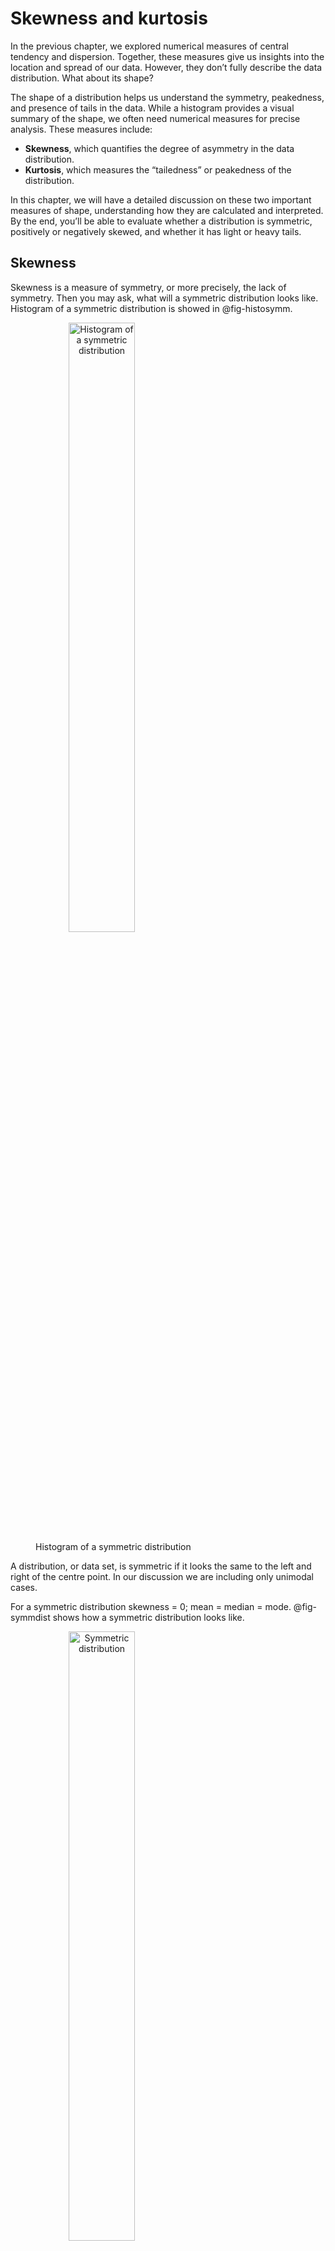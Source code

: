 # Skewness and kurtosis

In the previous chapter, we explored numerical measures of central tendency and dispersion. Together, these measures give us insights into the location and spread of our data. However, they don’t fully describe the data distribution. What about its shape?

The shape of a distribution helps us understand the symmetry, peakedness, and presence of tails in the data. While a histogram provides a visual summary of the shape, we often need numerical measures for precise analysis. These measures include:

-   **Skewness**, which quantifies the degree of asymmetry in the data distribution.
-   **Kurtosis**, which measures the "tailedness" or peakedness of the distribution.

In this chapter, we will have a detailed discussion on these two important measures of shape, understanding how they are calculated and interpreted. By the end, you’ll be able to evaluate whether a distribution is symmetric, positively or negatively skewed, and whether it has light or heavy tails.

## Skewness

Skewness is a measure of symmetry, or more precisely, the lack of symmetry. Then you may ask, what will a symmetric distribution looks like. Histogram of a symmetric distribution is showed in @fig-histosymm.

![Histogram of a symmetric distribution](images/Hist1.png){#fig-histosymm fig-align="center" width="50%" style="text-align:center;"}

A distribution, or data set, is symmetric if it looks the same to the left and right of the centre point. In our discussion we are including only unimodal cases.

::: {.callout-important title="Note"}
For a symmetric distribution skewness = 0; mean = median = mode. @fig-symmdist shows how a symmetric distribution looks like.
:::

![Symmetric distribution](images/image3_5.jpeg){#fig-symmdist fig-align="center" width="50%" style="text-align:center;"}

@fig-histodata shows a model data set with skewness = 0 (symmetric distribution) 

![Data set with skewness = 0](images/image4_5.jpeg){#fig-histodata fig-align="center" width="50%" style="text-align:center;"}

### Negatively skewed

A negatively skewed distribution, also known as a left-skewed distribution, is characterized by a longer tail on the left side of the distribution. The bulk of the data values, or the "mass" of the distribution, is concentrated on the right, as shown in @fig-leftskew.

This type of distribution is referred to as left-skewed, left-tailed, or skewed to the left because of the extended left tail. In such cases, the numerical relationship between the mean, median, and mode typically follows this pattern:

Mean \< Median \< Mode

This occurs because the mean is pulled towards the longer tail, while the median and mode remain closer to the center of the data's bulk.

![Left skewed or negatively skewed distribution](images/image5_5.jpeg){#fig-leftskew fig-align="center" style="text-align:center;" width="50%"}

@fig-negskewed shows a model dataset with negative skewness.

![Negatively skewed data set](images/image6_5.jpeg){#fig-negskewed fig-align="center" style="text-align:center;" width="50%"}

### Positively skewed

A positively skewed distribution, also known as a right-skewed distribution, is characterized by a longer tail on the right side. The bulk of the data values, or the "mass" of the distribution, is concentrated on the left, as illustrated in @fig-posskewed.

This type of distribution is referred to as right-skewed, right-tailed, or skewed to the right, due to the extended tail on the right. In such cases, the relationship between the mean, median, and mode typically follows this pattern:

Mean \> Median \> Mode

This occurs because the mean is influenced by the extreme values in the longer right tail, while the median and mode remain closer to the center of the data's bulk.

![Right skewed or positively skewed distribution](images/image7_5.jpeg){#fig-posskewed fig-align="center" style="text-align:center;" width="50%"}

@fig-rightskeweddat shows a model dataset with positive skewness.

![Data set with positive skewness or right skewed](images/image8_5.jpeg){#fig-rightskeweddat fig-align="center" style="text-align:center;" width="50%"}

## Measures of skewness

The direction and extent of skewness can be measured in various ways. We shall discuss four measures.

### Karl Pearson's coefficient of skewness ($S_{k}$)

You have noticed that the mean, median and mode are not equal in a skewed distribution. The Karl Pearson's measure of skewness is based upon the divergence of mean from mode in a skewed distribution.

$$S_{k} = \frac{mean - mode}{\text{standard deviation}}$$ {#eq-karlsq}

The sign of $S_{k}$ gives the direction of skewness and its magnitude gives the extent of skewness. If $S_{k}$ \> 0, the distribution is positively skewed, and if $S_{k}$ \< 0 it is negatively skewed.

In @eq-karlsq since mode is used, there is a problem that if mode is not defined for a distribution we cannot find $S_{k}$. But empirical relation between mean, median and mode states that, for a moderately symmetrical distribution $\ mean - mode \approx 3(mean - median)$. So @eq-karlsq can be written as

$$S_{k} = \frac{3(mean - median)}{\text{standard deviation}}$$ {#eq-karlsq2}

**Example 7.1**: Compute the Karl Pearson's coefficient of skewness from the following data:

| Height (*x*) | frequency (*f*) |
|:------------:|:---------------:|
|      58      |       10        |
|      59      |       18        |
|      60      |       30        |
|      61      |       42        |
|      62      |       35        |
|      63      |       28        |
|      64      |       16        |
|      65      |        8        |

: Model dataset for skewness calculation {#tbl-skewnessmodel .bordered}

**Solution 7.1**

```{r tbl-karlskew, echo=FALSE,warning=FALSE,results='asis'}
#| tbl-cap: "Karl Pearson's coefficient of skewness"
#| fig-cap: "Karl Pearson's coefficient of skewness"  
#| filters: 
#| - parse-latex  


library(knitr)
library(kableExtra)
dt<-read.csv("csv/Book23.csv")
colnames(dt) <- c("Height ($x_{i}$)","frequency ($f_{i}$)","$f_{i}x_{i}$","$f_{i}x_{i}^{2}$")
dt %>%
  kbl(booktabs = TRUE, align = "c", escape = FALSE) %>%
   kable_classic(full_width = F, html_font = "Georgia") %>%
kable_styling(
    # latex_options = "HOLD_position", 
    full_width = FALSE,
    position = "center", 
    bootstrap_options = "bordered"
  ) 
```

Mean, $\overline{x} = \frac{\sum_{i = 1}^{n}{f_{i}x_{i}}}{\sum_{i = 1}^{n}f_{i}}$ = $\frac{11482}{187} = 61.40$

${Sample\ variance,\ s}^{2}$ using @eq-sdfreq = $\frac{705588 - \frac{\left( 11482 \right)^{2}}{187}}{186} = 3.123$

$Standard\ deviation,\ s = \sqrt{3.123} = 1.76$

To calculate the median, refer to the @tbl-karlcf. Locate the cumulative frequency just greater than $\frac{n + 1}{2}$, and the corresponding value of $x$ will be the median ($Q_2$).

Here, $\frac{n + 1}{2} = \frac{187 + 1}{2} = \frac{188}{2} = 94$.\
From the @tbl-karlcf, it is evident that the median is 61.

| Height ($x_{i}$) | frequency ($f_{i}$) | cumulative frequency |
|:----------------:|:-------------------:|:--------------------:|
|        58        |         10          |          10          |
|        59        |         18          |          28          |
|        60        |         30          |          58          |
|        61        |         42          |         100          |
|        62        |         35          |         135          |
|        63        |         28          |         163          |
|        64        |         16          |         179          |
|        65        |          8          |         187          |

: Cumulative frequency for skewness calculation {#tbl-karlcf .bordered}

using @eq-karlsq2

$$S_{k} = \frac{3(61.40 - 61)}{1.76} = \frac{1.2}{1.76} = 0.68$$

Hence, the Karl Pearson's coefficient of skewness $S_{k}$ = $0.68$, Thus the distribution is positively skewed.

### Bowley's measure of skewness (*S*~Q~)

Karl Pearson's coefficient of skewness is most commonly used skewness measure. However, in order to use it you must know the mean, mode (or median) and standard deviation for your data. Sometimes you might not have that information; instead you might have information about quartiles. If that's the case, you can use Bowley's measure of skewness as an alternative to find out more about the asymmetry of your distribution. It's very useful if you have extreme data values (outliers) or if you have an open-ended distribution.

$${Bowley’s\ measure\ of\ Skewness,\ S}_{Q} = \frac{\left( Q_{3} - Q_{2} \right) - \left( Q_{2} - Q_{1} \right)}{\left( Q_{3} - Q_{2} \right) + \left( Q_{2} - Q_{1} \right)}$$ {#eq-bowleyssk}

where, $Q_{1}$ = 1^st^ quartile; $Q_{2}$ = median; $Q_{3}$ = 3^rd^ quartile

Equation can be further modified into

$$S_{Q} = \frac{Q_{3} - 2Q_{2} + Q_{1}}{Q_{3} - Q_{1}}$$ {#eq-bowleyssk2}

-   $S_{Q}$ = 0 means that the curve is symmetrical.

-   $S_{Q}$ \> 0 means the curve is positively skewed.

-   $S_{Q}$\< 0 means the curve is negatively skewed.

Lets find Bowley's measure of skewness for @tbl-skewnessmodel in Example 7.1 from the cumulative frequency in @tbl-karlcf, quartiles can be calculated. Calculation of ${Q}_{1}$, $Q_{2}$, $Q_{3}$ is given in @sec-quartile.

$${Q}_{1} = 60$$

$$Q_{2} = 61$$

$$Q_{3} = 63$$

$$S_{Q} = \frac{63 - (2 \times 61) + 60}{63 - 60} = \ \frac{1}{3} = 0.33$$

Since $S_{Q}$ \> 0 means the curve is positively skewed.

### Kelly's measure of skewness (*S*~p~)

Bowley's measure of skewness is based on the middle 50% of the observations; it leaves 25% of the observations on each extreme of the distribution. As an improvement over Bowley's measure, Kelly has suggested a measure based on Percentiles, including *P*~10~ and *P*~90~ so that only 10% of the observations on each extreme are ignored.

$${Kelly's\ Measure\ of\ Skewness,\ S}_{p} = \frac{\left( P_{90} - P_{50} \right) - \left( P_{50} - P_{10} \right)}{\left( P_{90} - P_{50} \right) + \left( P_{50} - P_{10} \right)}$$ {#eq-kellyskew}

::: {.callout-note appearance="simple"}
**Try yourself**\
Try to find Kelly's measure of skewness for @tbl-skewnessmodel
:::

### Measure based on moments

Before going into measuring skewness using moments, one should know what a moment is:

**Moments**

The ***r***^**th**^ **moment about mean** of a distribution, denoted by $\mu_r$ is given by

$$\mu_{r} = \frac{\sum_{i = 1}^{N}{f_{i}\left( x_{i} - \overline{x} \right)^{r}}}{N}$$ {#eq-moments}

where, $f_{i}$ is the frequency of *i*^th^ observation or class mark$\ x_{i}$, $N = \sum_{}^{}f_{i}$, number of observations

Moment about mean is also called as **central moment**.

If *r* = 0, $\mu_{0} = \frac{\sum_{i = 1}^{N}{f_{i}\left( x_{i} - \overline{x} \right)^{0}}}{N}$ = 1

If *r* = 1, $\mu_{1} = \frac{\sum_{i = 1}^{N}{f_{i}\left( x_{i} - \overline{x} \right)^{1}}}{N}$ = 0 (sum of deviation about mean is zero)

If *r* = 2, $\mu_{2} = \frac{\sum_{i = 1}^{N}{f_{i}\left( x_{i} - \overline{x} \right)^{2}}}{N}$ = $\sigma^{2}$, Population variance

::: {.callout-important title="Note"}
It should be remembered that first moment about mean is 0 and second moment about mean is **variance**.
:::

For @tbl-skewnessmodel in Example 7.1 given above, calculate third central moment, $\mu_{3}$

```{r tbl-moment3, echo=FALSE,warning=FALSE,results='asis'}
#| tbl-cap: "Third central moment calculation"  
#| fig-cap: "Third central moment calculation" 
#| filters: 
#| - parse-latex   

library(knitr)
library(kableExtra)
dt<-read.csv("csv/Book24.csv")
colnames(dt) <- c("Height ($x_{i}$)","frequency ($f_{i}$)","$\\left( x_{i}-\\overline{x} \\right)^{3}$","${f_{i}\\left( x_{i}-\\overline{x}\\right)}^{3}$")
dt %>%
  kbl(booktabs = TRUE, align = "c", escape = FALSE) %>%
   kable_classic(full_width = F, html_font = "Georgia") %>%
kable_styling(
    # latex_options = "HOLD_position", 
    full_width = FALSE,
    position = "center", 
    bootstrap_options = "bordered"
  )
```

Mean = 61.40

$$\mu_{3} = \frac{\sum_{i = 1}^{N}{f_{i}\left( x_{i} - \overline{x} \right)^{3}}}{N} = \ \frac{49.832}{187} = 0.266$$

In short values of following moments about mean are

| Moments about mean |    Value     |
|:------------------:|:------------:|
|    $$\mu_{0}$$     |      1       |
|    $$\mu_{1}$$     |      0       |
|    $$\mu_{2}$$     | $\sigma^{2}$ |

: Moments about mean {#tbl-momentsabtmean .bordered}

#### Beta one and gamma one

The moment measure of skewness is based on the property that, for a symmetrical distribution, all odd ordered central moments are equal to zero. We note that $\mu_{1}$ = 0, for every distribution, therefore, the lowest order moment that can provide an absolute measure of skewness is $\mu_{3}$. So measures of skewness are based on $\mu_{3}$.

$$\beta_{1} = \frac{\mu_{3}^{2}}{\mu_{2}^{3}}$$ {#eq-betaone}

Pronounced as 'beta one'.

$\beta_{1}$= 0 means that the curve is symmetrical. The greater the value of $\beta_{1}$ the more skewed the distribution. One serious limitation of $\beta_{1}$ is that it cannot tell the direction of skewness *i*.*e*. whether it is positive or negative. Since $\mu_{2}$ is always positive (as it is variance) and $\mu_{3}^{2}$ is positive, $\beta_{1}$ will be positive always. This drawback is removed by calculating $\text{γ}_{1}$, called as Karl Pearson's $\text{γ}_{1}$, pronounced as 'gamma one'.

$$\gamma_{1} = \sqrt{\beta_{1}} = \frac{\mu_{3}}{\mu_{2}^{3/2}}$$ {#eq-gammaone}

If $\mu_{3}$ is positive $\gamma_{1}$ is positive, If $\mu_{3}$ is negative $\gamma_{1}$ is negative

-   $\gamma_{1}$= 0 means that the curve is symmetrical.

-   $\gamma_{1}$ \> 0 means the curve is positively skewed.

-   $\gamma_{1}$\< 0 means the curve is negatively skewed.

For @tbl-skewnessmodel in Example 7.1, $\beta_{1}$ and $\gamma_{1}$ can be calculated as follows

$\mu_{3}$ = 0.226

$\mu_{2}$ = 3.123

$\beta_{1} = \frac{\mu_{3}^{2}}{\mu_{2}^{3}}$ = $\frac{\left( 0.226 \right)^{2}}{\left( 3.123 \right)^{3}} = \ \frac{0.051}{30.46} = 0.0016$

$\gamma_{1} = \sqrt{\beta_{1}} = \ \sqrt{0.0016} = + 0.04$

Since $\mu_{3}$ is positive $\gamma_{1}$is positive. Since $\gamma_{1}$ is slightly greater than 0, distribution is a slightly skewed to right.

## Kurtosis

Kurtosis is a statistical measure that describes the shape of a distribution's frequency curve, focusing on its relative peakedness. While skewness measures the asymmetry or lack of symmetry in a distribution, kurtosis evaluates how sharp or flat the peak of the curve is. There are three categories of frequency curves depending upon the shape of their peak as shown in @fig-kurtopeak.

![Three categories of frequency curves](images/image10_5.jpeg){#fig-kurtopeak fig-align="center" style="text-align:center;" width="40%"}

Kurtosis refers to degree of flatness or peakedness of the curve. It is measured relative to the peakedness of normal curve. The normal curve is considered as *mesokurtic*. If a curve is more peaked than normal curve, it is called *leptokurtic*. If a curve is more flat-topped than normal curve, it is called *platykurtic*. The condition of peakedness (leptokurtic) or flatness (platykurtic) is called **kurtosis of excess**.

### Measure of kurtosis

Kurtosis is measured using $\beta_{2}$ 'beta two' and $\gamma_{2}$ 'gamma two' given by Karl Pearson

$$\beta_{2} = \frac{\mu_{4}}{\mu_{2}^{2}}$$ {#eq-beta2}

where, $\mu_{4}$ is the 4^th^ central moment, $\mu_{2}$ is the 2^nd^ central moment

-   $\beta_{2}$ = 3 means that the curve is mesokurtic.

-   $\beta_{2}$ \> 3 means the curve is leptokurtic.

-   $\beta_{2}$\< 3 means the curve is platykurtic.

$$\gamma_{2} = \beta_{2} - 3$$ {#eq-gamma2}

-   $\gamma_{2}$ = 0 means that the curve is mesokurtic.

-   $\gamma_{2}$ \> 0 means the curve is leptokurtic.

-   $\gamma_{2}$\< 0 means the curve is platykurtic.

For @tbl-skewnessmodel in Example 7.1, kurtosis can be examined as follows

```{r tbl-kutocalc, echo=FALSE,warning=FALSE,results='asis'}
#| tbl-cap: "Measures of kurtosis"
#| fig-cap: "Measures of kurtosis"  
#| filters: 
#| - parse-latex    

library(knitr)
library(kableExtra)
dt<-read.csv("csv/Book25.csv")
colnames(dt) <- c('Height ($x_{i}$)','frequency ($f_{i}$)','$\\left( x_{i}-\\overline{x} \\right)^{4}$','${f_{i}\\left( x_{i}-\\overline{x}\\right)}^{4}$')
dt %>%
  kbl(booktabs = TRUE, align = "c", escape = FALSE) %>%
   kable_classic(full_width = F, html_font = "Georgia") %>%
kable_styling(
    # latex_options = "HOLD_position", 
    full_width = FALSE,
    position = "center", 
    bootstrap_options = "bordered"
  )  
```

Mean, $\overline{x}$ = 61.40

$\mu_{2}$ = 3.123 (calculation shown in previous example)

$\mu_{4} = \frac{\sum_{i = 1}^{N}{f_{i}\left( x_{i} - \overline{x} \right)^{4}}}{N} = \frac{4312.747}{187} = 23.062$

$\beta_{2} = \frac{\mu_{4}}{\mu_{2}^{2}} = \frac{23.062}{\left( 3.123 \right)^{2}} = 2.364$

$\beta_{2}$ is 2.364, which is close to 3, distribution can be considered slightly platykurtic close to symmetric.

You can verify the frequency curve of Example 7.1 @fig-freqcurvex, it can be seen that it is slightly right tailed (positively skewed).

![Frequency curve of Example 7.1](images/image11_5.jpeg){#fig-freqcurvex fig-align="center" style="text-align:center;" width="40%"}

 \
 \
 

::: {.callout-caution title="Historical Insights"}
**"Crabs and kurtosis"**

The story of **kurtosis** and **skewness** begins with a fascinating scientific journey involving **crabs**! In the late 1800s, Karl Pearson, a pioneering statistician, worked with biologist Walter Weldon to study variations in the size of crustaceans, like crabs. They noticed that the data didn't follow the usual normal pattern, so Pearson developed new tools to better understand the shapes of these unusual data distributions.

He created the concept of **skewness** to measure whether the data was symmetrical or had long tails on one side. Then, he developed **kurtosis**, a measure of how "peaked" or "flat" the data distribution was compared to the normal curve. These ideas helped statisticians better analyze data that didn’t fit the typical patterns, paving the way for modern statistical tools we still use today! [@fiori2009kurtosis]
:::

::: {.callout-tip title="Quotes to Inspire"}
**"We are just statistics, born to consume resources" -- Horace**
:::
